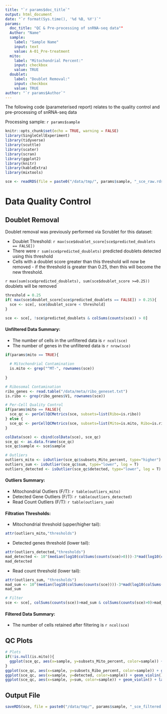 ```yaml
---
title: "`r params$doc_title`"
output: html_document
date: "`r format(Sys.time(), '%d %B, %Y')`"
params:
  doc_title: "QC & Pre-processing of snRNA-seq data""
  Author: "Name"
  sample:
    label: "Sample Name"
    input: text
    value: A-01_Pre-treatment
  mito:
    label: "Mitochondrial Percent:"
    input: checkbox
    value: TRUE
  doublet:
    label: "Doublet Removal:"
    input: checkbox
    value: TRUE
author: "`r params$Author`"
---
```


The following code (parameterised report) relates to the quality control and pre-processing of snRNA-seq data

Processing sample:
`r params$sample`

```r
knitr::opts_chunk$set(echo = TRUE, warning = FALSE)
library(SingleCellExperiment)
library(tidyverse)
library(scuttle)
library(scater)
library(scran)
library(ggplot2)
library(knitr)
library(kableExtra)
library(mixtools)
```

```r
sce <- readRDS(file = paste0("/data/tmp/", params$sample, "_sce_raw.rds"))
```

# Data Quality Control

## Doublet Removal

Doublet removal was previously performed via Scrublet for this dataset:

-   Doublet Threshold: `r max(sce$doublet_score[sce$predicted_doublets == FALSE])`
-   There were `r sum(sce$predicted_doublets)` predicted doublets detected using this threshold
-   Cells with a doublet score greater than this threshold will now be removed - if the threshold is greater than 0.25, then this will become the new threshold.

`r max(sum(sce$predicted_doublets), sum(sce$doublet_score >=0.25))` doublets will be removed

```r
threshold = 0.25
if( max(sce$doublet_score[sce$predicted_doublets == FALSE]) > 0.25){
  sce <- sce[, sce$doublet_score < threshold]
}

sce <- sce[, !sce$predicted_doublets & colSums(counts(sce)) > 0]
```

#### Unfiltered Data Summary:

-   The number of cells in the unfiltered data is `r ncol(sce)`
-   The number of genes in the unfiltered data is `r nrow(sce)`

```r
if(params$mito == TRUE){
  
  # Mitochondrial Contamination
  is.mito <- grep("^MT-", rownames(sce)) 
  
}

# Ribosomal Contamination
ribo_genes <- read.table("/data/meta/ribo_geneset.txt")
is.ribo <- grep(ribo_genes$V1, rownames(sce)) 

# Per-Cell Quality Control
if(params$mito == FALSE){
  sce_qc <- perCellQCMetrics(sce, subsets=list(Ribo=is.ribo))
} else {
  sce_qc <- perCellQCMetrics(sce, subsets=list(Mito=is.mito, Ribo=is.ribo))
}

colData(sce) <- cbind(colData(sce), sce_qc)
sce_qc <- as.data.frame(sce_qc)
sce_qc$sample <- sce$sample
```

```r
# Outliers
outliers_mito <- isOutlier(sce_qc$subsets_Mito_percent, type="higher")
outliers_sum <- isOutlier(sce_qc$sum, type="lower", log = T)
outliers_detected <- isOutlier(sce_qc$detected, type="lower", log = T)
```

#### Outliers Summary:

-   Mitochondrial Outliers (F/T): `r table(outliers_mito)`
-   Detected Gene Outliers (F/T): `r table(outliers_detected)`
-   Read Count Outliers (F/T): `r table(outliers_sum)`

#### Filtration Thresholds:

-   Mitochondrial threshold (upper/higher tail):

```r
attr(outliers_mito,"thresholds")
```

-   Detected genes threshold (lower tail):

```r
attr(outliers_detected,"thresholds")
mad_detected <- 10^(median(log10(colSums(counts(sce)>0)))-3*mad(log10(colSums(counts(sce)>0))))
mad_detected
```

-   Read count threshold (lower tail):

```r
attr(outliers_sum, "thresholds")
mad_sum <- 10^(median(log10(colSums(counts(sce))))-3*mad(log10(colSums(counts(sce)))))
mad_sum
```

```r
# Filter
sce <- sce[, colSums(counts(sce))>mad_sum & colSums(counts(sce)>0)>mad_detected & sce_qc$subsets_Mito_percent<10]
```

#### Filtered Data Summary:

-   The number of cells retained after filtering is `r ncol(sce)`

## QC Plots

```r
# Plots
if(!is.null(is.mito)){
  ggplot(sce_qc, aes(x=sample, y=subsets_Mito_percent, color=sample)) + geom_violin() + labs(title="Mitochondrial Contamination",x="Sample", y = "% Mitochondria") + theme_classic() +geom_hline(yintercept = 10)
}
ggplot(sce_qc, aes(x=sample, y=subsets_Ribo_percent, color=sample)) + geom_violin() + labs(title="Ribosomal Contamination",x="Sample", y = "% Ribosome") + theme_classic() 
ggplot(sce_qc, aes(x=sample, y=detected, color=sample)) + geom_violin() + labs(title="Detected Genes",x="Sample", y = "Detected Genes per cell") + theme_classic() 
ggplot(sce_qc, aes(x=sample, y=sum, color=sample)) + geom_violin() + labs(title="Read Count",x="Sample", y = "Reads") + theme_classic()
```

## Output File

```r
saveRDS(sce, file = paste0("/data/tmp/", params$sample, "_sce_filtered.rds"))
```
